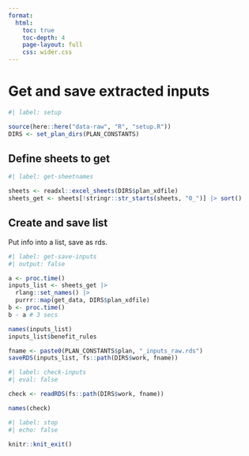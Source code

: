 ```yaml
---
format:
  html:
    toc: true
    toc-depth: 4
    page-layout: full
    css: wider.css
---    
```


# Get and save extracted inputs


```r
#| label: setup

source(here::here("data-raw", "R", "setup.R"))
DIRS <- set_plan_dirs(PLAN_CONSTANTS)

```


## Define sheets to get

```r
#| label: get-sheetnames

sheets <- readxl::excel_sheets(DIRS$plan_xdfile)
sheets_get <- sheets[!stringr::str_starts(sheets, "0_")] |> sort()

```


## Create and save list

Put info into a list, save as rds.

```r
#| label: get-save-inputs
#| output: false

a <- proc.time()
inputs_list <- sheets_get |>
  rlang::set_names() |>
  purrr::map(get_data, DIRS$plan_xdfile)
b <- proc.time()
b - a # 3 secs

names(inputs_list)
inputs_list$benefit_rules

fname <- paste0(PLAN_CONSTANTS$plan, "_inputs_raw.rds")
saveRDS(inputs_list, fs::path(DIRS$work, fname))

```

```r
#| label: check-inputs
#| eval: false

check <- readRDS(fs::path(DIRS$work, fname))

names(check)

```


```r
#| label: stop
#| echo: false

knitr::knit_exit()
```

